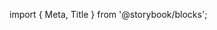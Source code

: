 ﻿import { Meta, Title } from '@storybook/blocks';

<Meta of={NavigationManagerStories} />

<Title />

NavigationManager is a subclass of [FocusManager](?path=/docs/navigation-focusmanager--rows),
and parent class of [Row](?path=/docs/navigation-row--row) and [Column](?path=/docs/navigation-column--column).
It contains shared properties and methods primarily concerned with scrolling and layout.

## Source

https://github.com/rdkcentral/Lightning-UI-Components/blob/develop/packages/@lightningjs/ui-components/src/components/NavigationManager/NavigationManager.js

## Usage

NavigationManager can be extended to create components that require scrolling logic.

```js
import { NavigationManager } from '@lightningjs/ui-components';

class CustomRow extends NavigationManager {}
```

### Scrolling

The `scrollIndex` property determines the index at which scrolling should begin. By default, that index is 0.
Scroll behavior is determined based on what is passed to the `alwaysScroll` and `neverScroll` properties.
If both of those properties are enabled, `alwaysScroll` will take precedence over `neverScroll`.

### directionProps

NavigationManager uses a constant, `directionPropNames`, to map property names from the
`direction` propety set in [FocusManager](?path=/docs/elements-focusmanager--row). The properties it maps to are as follows:

```js
const directionPropNames = {
  row: {
    axis: 'x',
    crossAxis: 'y',
    lengthDimension: 'w',
    crossDimension: 'h',
    innerCrossDimension: 'innerH'
  },
  column: {
    axis: 'y',
    crossAxis: 'x',
    lengthDimension: 'h',
    crossDimension: 'w',
    innerCrossDimension: 'innerW'
  }
};
```

## API

### Properties

| name              | type    | required | default   | description                                                                                                                                                                                                                                                                    |
| ----------------- | ------- | -------- | --------- | ------------------------------------------------------------------------------------------------------------------------------------------------------------------------------------------------------------------------------------------------------------------------------ |
| alwaysScroll      | boolean | false    | false     | determines whether the component will stop scrolling as it nears the end to prevent white space                                                                                                                                                                                |
| autoResizeHeight  | boolean | false    | false     | automatically sets the height of the row to be the same as the Items container inside                                                                                                                                                                                          |
| autoResizeWidth   | boolean | false    | false     | automatically sets the width of the row to be the same as the Items container inside (this will prevent scrolling)                                                                                                                                                             |
| lazyUpCount       | number  | false    | undefined | If set, this is used to calculate the initial number of items to display on the first render (`lazyUpCount` + `lazyLoadUpCountBuffer`). The remaining items are stored as lazy items. Each time the user navigates further, the next lazy item will be added.                  |
| lazyUpCountBuffer | number  | false    | 2         | If `lazyUpCount` is set, this is used to calculate the initial number of items to display on the first render (`lazyUpCount` + `lazyLoadUpCountBuffer`). The remaining items are stored as lazy items. Each time the user navigates further, the next lazy item will be added. |
| neverScroll       | boolean | false    | false     | if true, the component will never scroll, unless alwaysScroll is set to true, and if false, the component will apply normal scrolling logic                                                                                                                                    |
| scrollIndex       | number  | false    | 0         | Item index at which scrolling begins, provided the sum of item widths is greater than the width of the `Row`                                                                                                                                                                   |

### Style Properties

| name           | type                             | description                                 |
| -------------- | -------------------------------- | ------------------------------------------- |
| alwaysScroll   | boolean                          | [See Properties section above](#properties) |
| neverScroll    | boolean                          | [See Properties section above](#properties) |
| scrollIndex    | number                           | [See Properties section above](#properties) |
| itemSpacing    | number                           | spacing between items                       |
| itemTransition | <DocsLink id="lng.Transition" /> | transition to apply to items on render      |

### Methods

#### appendItems(items: lng.Component[]): void

Adds items to the end of the child list

#### scrollTo(index: number, duration: number): void

scrolls to child at `index` at a rate of `duration` in ms \* (`this.selectedIndex` - `index`)

#### transitionDone(): void

This method is not set by default and can be overwritten. The method will be invoked upon
any transitions to the component's axis property finishing (ex. 'x' for Row, 'y' for Column).

#### shouldScrollDown(): bool

Returns a boolean for whether or not the component should scroll down, based off if the
component's `direction` property is `'column'`, the selected item's index is past the `scrollIndex`,
and that content that is out of view can be scrolled to.

#### shouldScrollLeft(): bool

Returns a boolean for whether or not the component should scroll left, based off if the
component's `direction` property is `'row'`, the selected item's index is past the `scrollIndex`,
and that content that is out of view can be scrolled to.

#### shouldScrollRight(): bool

Returns a boolean for whether or not the component should scroll right, based off if the
component's `direction` property is `'row'`, the selected item's index is past the `scrollIndex`,
and that content that is out of view can be scrolled to.

#### shouldScrollUp(): bool

Returns a boolean for whether or not the component should scroll up, based off if the
component's `direction` property is `'column'`, the selected item's index is past the `scrollIndex`,
and that content that is out of view can be scrolled to.

#### updatePositionOnAxis(item: lng.Component, position: number): void;

Updates the position of a component along the main axis of the NavigationManager component.
For components where `direction` is `'row'`, it will update the `x` property on the passed in component(`item`) to the passed in value(`position`).
For components where `direction` is `'column'`, it will update the `y` property on the passed in component(`item`) to the passed in value(`position`)
